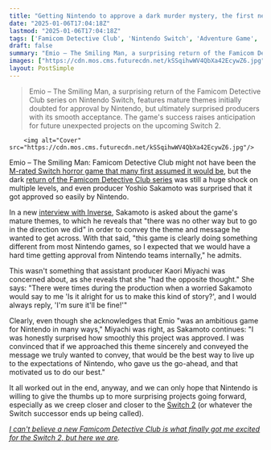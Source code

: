 ```yaml
---
title: "Getting Nintendo to approve a dark murder mystery, the first new Famicom Detective Club in 35 years, had one dev worried: 'Is it alright for us to make this'"
date: "2025-01-06T17:04:18Z"
lastmod: "2025-01-06T17:04:18Z"
tags: ['Famicom Detective Club', 'Nintendo Switch', 'Adventure Game', 'Mystery', 'Emio – The Smiling Man']
draft: false
summary: "Emio – The Smiling Man, a surprising return of the Famicom Detective Club series on Nintendo Switch, features mature themes initially doubted for approval by Nintendo, but ultimately surprised producers with its smooth acceptance.  The game's success raises anticipation for future unexpected projects on the upcoming Switch 2."
images: ["https://cdn.mos.cms.futurecdn.net/kSSqihwWV4QbXa42EcywZ6.jpg"]
layout: PostSimple
---
```

> Emio – The Smiling Man, a surprising return of the Famicom Detective Club series on Nintendo Switch, features mature themes initially doubted for approval by Nintendo, but ultimately surprised producers with its smooth acceptance.  The game's success raises anticipation for future unexpected projects on the upcoming Switch 2.


        <img alt="Cover" src="https://cdn.mos.cms.futurecdn.net/kSSqihwWV4QbXa42EcywZ6.jpg"/>
        
Emio – The Smiling Man: Famicom Detective Club might not have been the [<u>M-rated Switch horror game that many first assumed it would be</u>](https://gamesradar.com/games/horror/is-nintendo-making-a-full-blown-horror-game-because-it-sure-looks-like-it-in-this-surprisingly-creepy-teaser-trailer-flagged-for-disturbing-content/), but the dark [<u>return of the Famicom Detective Club series</u>](https://www.gamesradar.com/games/adventure/nintendos-mysterious-emio-teaser-isnt-a-full-blown-horror-game-after-all-but-the-first-new-famicom-detective-club-game-in-35-years/) was still a huge shock on multiple levels, and even producer Yoshio Sakamoto was surprised that it got approved so easily by Nintendo. 

In a new [<u>interview with Inverse</u>](https://www.inverse.com/gaming/emio-the-smiling-man-producer-interview-nintendo-switch), Sakamoto is asked about the game's mature themes, to which he reveals that "there was no other way but to go in the direction we did" in order to convey the theme and message he wanted to get across. With that said, "this game is clearly doing something different from most Nintendo games, so I expected that we would have a hard time getting approval from Nintendo teams internally," he admits. 

This wasn't something that assistant producer Kaori Miyachi was concerned about, as she reveals that she "had the opposite thought." She says: "There were times during the production when a worried Sakamoto would say to me 'Is it alright for us to make this kind of story?', and I would always reply, 'I'm sure it'll be fine!'"

Clearly, even though she acknowledges that Emio "was an ambitious game for Nintendo in many ways," Miyachi was right, as Sakamoto continues: "I was honestly surprised how smoothly this project was approved. I was convinced that if we approached this theme sincerely and conveyed the message we truly wanted to convey, that would be the best way to live up to the expectations of Nintendo, who gave us the go-ahead, and that motivated us to do our best." 

It all worked out in the end, anyway, and we can only hope that Nintendo is willing to give the thumbs up to more surprising projects going forward, especially as we creep closer and closer to the [<u>Switch 2</u>](https://www.gamesradar.com/nintendo-switch-2-guide/) (or whatever the Switch successor ends up being called).

[<u><em>I can't believe a new Famicom Detective Club is what finally got me excited for the Switch 2, but here we are</em></u>](https://www.gamesradar.com/games/adventure/i-cant-believe-a-new-famicom-detective-club-is-what-finally-got-me-excited-for-the-switch-2-but-here-we-are/)*.*
        